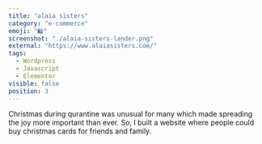 ```yaml
---
title: "alaia sisters"
category: "e-commerce"
emoji: "🛍️"
screenshot: "./alaia-sisters-lander.png"
external: "https://www.alaiasisters.com/"
tags:
  - Wordpress
  - Javascript
  - Elementor
visible: false
position: 3
---
```


Christmas during qurantine was unusual for many which made <span className="highlighted-sm">spreading the joy</span> more important than ever. So, I built a website where people could buy christmas cards for friends and family.
